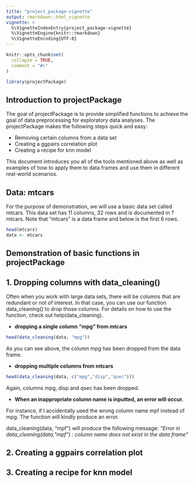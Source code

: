 ```yaml
---
title: "project_package-vignette"
output: rmarkdown::html_vignette
vignette: >
  %\VignetteIndexEntry{project_package-vignette}
  %\VignetteEngine{knitr::rmarkdown}
  %\VignetteEncoding{UTF-8}
---
```


```r
knitr::opts_chunk$set(
  collapse = TRUE,
  comment = "#>"
)
```

```r
library(projectPackage)

```

## Introduction to projectPackage

The goal of projectPackage is to provide simplified functions to achieve the goal of data preprocessing for exploratory data analyses. The projectPackage makes the following steps quick and easy:

-   Removing certain columns from a data set
-   Creating a ggpairs correlation plot
-   Creating a recipe for knn model

This document introduces you all of the tools mentioned above as well as examples of how to apply them to data frames and use them in different real-world scenarios.

## Data: mtcars

For the purpose of demonstration, we will use a basic data set called mtcars. This data set has 11 columns, 32 rows and is documented in ?mtcars. Note that "mtcars" is a data frame and below is the first 6 rows.

```r
head(mtcars)
data <- mtcars
```

## Demonstration of basic functions in projectPackage

## 1. Dropping columns with data_cleaning()

Often when you work with large data sets, there will be columns that are redundant or not of interest. In that case, you can use our function data_cleaning() to drop those columns. For details on how to use the function, check out help(data_cleaning).

-   **dropping a single column "mpg" from mtcars**

```r
head(data_cleaning(data, "mpg"))
```

As you can see above, the column mpg has been dropped from the data frame.

-   **dropping multiple columns from mtcars**

```r
head(data_cleaning(data, c("mpg","disp","qsec")))
```

Again, columns mpg, disp and qsec has been dropped.

-   **When an inappropriate column name is inputted, an error will occur.**

For instance, if I accidentally used the wrong column name mpf instead of mpg. The function will kindly produce an error.

data_cleaning(data, "mpf") will produce the following message: *"Error in data_cleaning(data, "mpf") : column name does not exist in the data frame"*

## 2. Creating a ggpairs correlation plot

## 3. Creating a recipe for knn model
